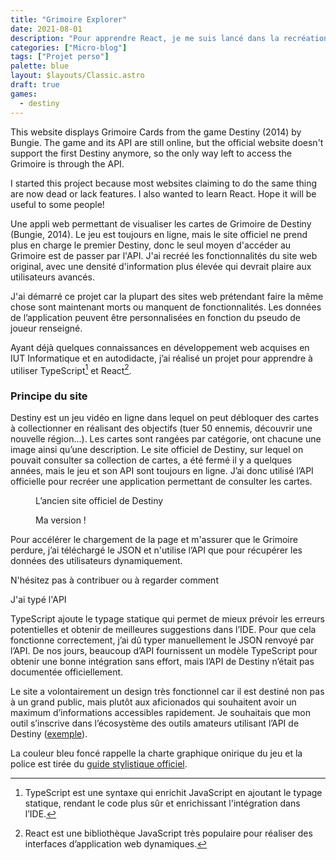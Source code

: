 ```yaml
---
title: "Grimoire Explorer"
date: 2021-08-01
description: "Pour apprendre React, je me suis lancé dans la recréation du site défunt du jeu Destiny."
categories: ["Micro-blog"]
tags: ["Projet perso"]
palette: blue
layout: $layouts/Classic.astro
draft: true
games:
  - destiny
---
```


This website displays Grimoire Cards from the game Destiny (2014) by Bungie. The game and its API are still online, but the official website doesn't support the first Destiny anymore, so the only way left to access the Grimoire is through the API.

<OpenGraph url="https://grimoire.aureliendossantos.com" />

I started this project because most websites claiming to do the same thing are now dead or lack features. I also wanted to learn React. Hope it will be useful to some people!

Une appli web permettant de visualiser les cartes de Grimoire de Destiny (Bungie, 2014). Le jeu est toujours en ligne, mais le site officiel ne prend plus en charge le premier Destiny, donc le seul moyen d'accéder au Grimoire est de passer par l'API. J'ai recréé les fonctionnalités du site web original, avec une densité d'information plus élevée qui devrait plaire aux utilisateurs avancés.

J'ai démarré ce projet car la plupart des sites web prétendant faire la même chose sont maintenant morts ou manquent de fonctionnalités. Les données de l’application peuvent être personnalisées en fonction du pseudo de joueur renseigné.

Ayant déjà quelques connaissances en développement web acquises en IUT Informatique et en autodidacte, j’ai réalisé un projet pour apprendre à utiliser TypeScript[^TypeScript] et React[^React].

[^TypeScript]: TypeScript est une syntaxe qui enrichit JavaScript en ajoutant le typage statique, rendant le code plus sûr et enrichissant l'intégration dans l’IDE.
[^React]: React est une bibliothèque JavaScript très populaire pour réaliser des interfaces d’application web dynamiques.

### Principe du site

Destiny est un jeu vidéo en ligne dans lequel on peut débloquer des cartes à collectionner en réalisant des objectifs (tuer 50 ennemis, découvrir une nouvelle région...). Les cartes sont rangées par catégorie, ont chacune une image ainsi qu’une description. Le site officiel de Destiny, sur lequel on pouvait consulter sa collection de cartes, a été fermé il y a quelques années, mais le jeu et son API sont toujours en ligne. J’ai donc utilisé l’API officielle pour recréer une application permettant de consulter les cartes.


<Gallery style="wide">
	<Figure src={original}>L’ancien site officiel de Destiny</Figure>
	<Figure src={mine}>Ma version !</Figure>
</Gallery>

Pour accélérer le chargement de la page et m'assurer que le Grimoire perdure, j’ai téléchargé le JSON et n'utilise l’API que pour récupérer les données des utilisateurs dynamiquement.

N'hésitez pas à contribuer ou à regarder comment

J'ai typé l'API

TypeScript ajoute le typage statique qui permet de mieux prévoir les erreurs potentielles et obtenir de meilleures suggestions dans l’IDE. Pour que cela fonctionne correctement, j’ai dû typer manuellement le JSON renvoyé par l’API. De nos jours, beaucoup d’API fournissent un modèle TypeScript pour obtenir une bonne intégration sans effort, mais l’API de Destiny n’était pas documentée officiellement.

Le site a volontairement un design très fonctionnel car il est destiné non pas à un grand public, mais plutôt aux aficionados qui souhaitent avoir un maximum d’informations accessibles rapidement. Je souhaitais que mon outil s’inscrive dans l’écosystème des outils amateurs utilisant l’API de Destiny ([exemple](https://chrisfried.github.io/secret-scrubland/guardian/2/4611686018451177156)).

La couleur bleu foncé rappelle la charte graphique onirique du jeu et la police est tirée du [guide stylistique officiel](https://www.bungie.net/fr/AboutUs/Index#!page=styleguide).
